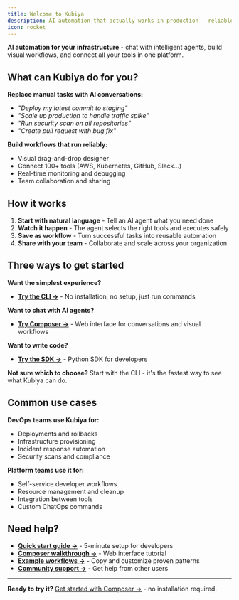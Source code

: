```yaml
---
title: Welcome to Kubiya
description: AI automation that actually works in production - reliable, secure, and easy to use
icon: rocket
---
```


**AI automation for your infrastructure** - chat with intelligent agents, build visual workflows, and connect all your tools in one platform.

## What can Kubiya do for you?

**Replace manual tasks with AI conversations:**
- *"Deploy my latest commit to staging"*
- *"Scale up production to handle traffic spike"*  
- *"Run security scan on all repositories"*
- *"Create pull request with bug fix"*

**Build workflows that run reliably:**
- Visual drag-and-drop designer
- Connect 100+ tools (AWS, Kubernetes, GitHub, Slack...)
- Real-time monitoring and debugging
- Team collaboration and sharing

## How it works

1. **Start with natural language** - Tell an AI agent what you need done
2. **Watch it happen** - The agent selects the right tools and executes safely  
3. **Save as workflow** - Turn successful tasks into reusable automation
4. **Share with your team** - Collaborate and scale across your organization

## Three ways to get started

**Want the simplest experience?**
- **[Try the CLI →](/getting-started/installation)** - No installation, no setup, just run commands

**Want to chat with AI agents?**
- **[Try Composer →](/composer/overview)** - Web interface for conversations and visual workflows

**Want to write code?**
- **[Try the SDK →](/getting-started/quickstart)** - Python SDK for developers

**Not sure which to choose?** Start with the CLI - it's the fastest way to see what Kubiya can do.

## Common use cases

**DevOps teams use Kubiya for:**
- Deployments and rollbacks
- Infrastructure provisioning  
- Incident response automation
- Security scans and compliance

**Platform teams use it for:**
- Self-service developer workflows
- Resource management and cleanup
- Integration between tools
- Custom ChatOps commands

## Need help?

- **[Quick start guide →](/getting-started/quickstart)** - 5-minute setup for developers
- **[Composer walkthrough →](/composer/getting-started)** - Web interface tutorial  
- **[Example workflows →](/workflows/examples)** - Copy and customize proven patterns
- **[Community support →](#)** - Get help from other users

---

**Ready to try it?** [Get started with Composer →](/composer/overview) - no installation required. 